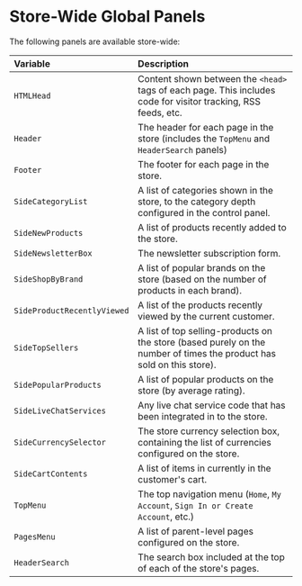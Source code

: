 # Store-Wide Global Panels

The following panels are available store-wide:

| Variable | Description |
|:---------|:------------|
| `HTMLHead` | Content shown between the `<head>` tags of each page. This includes code for visitor tracking, RSS feeds, etc. |
| `Header` | The header for each page in the store (includes the `TopMenu` and `HeaderSearch` panels) |
| `Footer` | The footer for each page in the store. |
| `SideCategoryList` | A list of categories shown in the store, to the category depth configured in the control panel. |
| `SideNewProducts` | A list of products recently added to the store. |
| `SideNewsletterBox` | The newsletter subscription form. |
| `SideShopByBrand` | A list of popular brands on the store (based on the number of products in each brand). |
| `SideProductRecentlyViewed` | A list of the products recently viewed by the current customer. |
| `SideTopSellers` | A list of top selling-products on the store (based purely on the number of times the product has sold on this store). |
| `SidePopularProducts` | A list of popular products on the store (by average rating). |
| `SideLiveChatServices` | Any live chat service code that has been integrated in to the store. |
| `SideCurrencySelector` | The store currency selection box, containing the list of currencies configured on the store. |
| `SideCartContents` | A list of items in currently in the customer's cart. |
| `TopMenu` | The top navigation menu (`Home`, `My Account`, `Sign In or Create Account`, etc.) |
| `PagesMenu` | A list of parent-level pages configured on the store. |
| `HeaderSearch` | The search box included at the top of each of the store's pages. |
